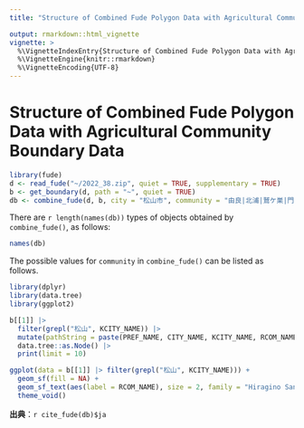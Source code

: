 ```yaml
---
title: "Structure of Combined Fude Polygon Data with Agricultural Community Boundary Data"

output: rmarkdown::html_vignette
vignette: >
  %\VignetteIndexEntry{Structure of Combined Fude Polygon Data with Agricultural Community Boundary Data}
  %\VignetteEngine{knitr::rmarkdown}
  %\VignetteEncoding{UTF-8}
---
```


# Structure of Combined Fude Polygon Data with Agricultural Community Boundary Data

```r
library(fude)
d <- read_fude("~/2022_38.zip", quiet = TRUE, supplementary = TRUE)
b <- get_boundary(d, path = "~", quiet = TRUE)
db <- combine_fude(d, b, city = "松山市", community = "由良|北浦|鷲ケ巣|門田|馬磯|泊|御手洗|船越")
```

There are `r length(names(db))` types of objects obtained by `combine_fude()`, as follows:
```r
names(db)
```

The possible values for `community` in `combine_fude()` can be listed as follows.
```r
library(dplyr)
library(data.tree)
library(ggplot2)

b[[1]] |>
  filter(grepl("松山", KCITY_NAME)) |>
  mutate(pathString = paste(PREF_NAME, CITY_NAME, KCITY_NAME, RCOM_NAME, sep = "/")) |>
  data.tree::as.Node() |>
  print(limit = 10)

ggplot(data = b[[1]] |> filter(grepl("松山", KCITY_NAME))) + 
  geom_sf(fill = NA) +
  geom_sf_text(aes(label = RCOM_NAME), size = 2, family = "Hiragino Sans") +
  theme_void()
```

**出典**：`r cite_fude(db)$ja`
